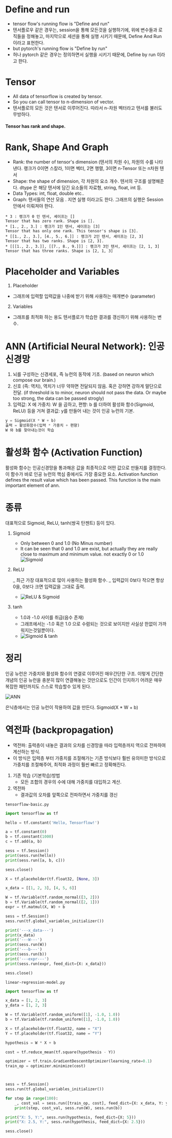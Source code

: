 
<div className={styles["Welcome"]}>

# Define and run

- tensor flow's running flow is "Define and run"
- 텐서플로우 같은 경우는, session을 통해 모든것을 실행하기에, 위에 변수들과 로직들을 정해놓고, 마지막으로 세션을 통해 실행 시키기 때문에, Define And Run 이라고 표현한다.
- but pytorch's running flow is "Define by run"
- 허나 pytorch 같은 경우는 정의하면서 실행을 시키기 때문에, Define by run 이라고 한다.

# Tensor

- All data of tensorflow is created by tensor.
- So you can call tensor to n-dimension of vector.
- 텐서플로의 모든 것은 텐서로 이루어진다. 따라서 n-차원 벡터라고 텐서를 불러도 무방하다.

#### Tensor has rank and shape.

# Rank, Shape And Graph

- Rank: the number of tensor's dimension (텐서의 차원 수), 차원의 수를 나타낸다. 랭크가 0이면 스칼라, 1이면 벡터, 2면 행렬, 3이면 n-Tensor 또는 n차원 텐서
- Shape: the shape of dimension, 각 차원의 요소 개수. 텐서의 구조를 설명해준다. dtype 은 해당 텐서에 담긴 요소들의 자료형, string, float, int 등.
- Data Types: int, float, double etc..
- Graph: 텐서들의 연산 모음 . 지연 실행 이라고도 한다. 그래프의 실행은 Session 안에서 이뤄져야 한다.

```
* 3 : 랭크가 0 인 텐서, 셰이프는 []
Tensor that has zero rank. Shape is [].
* [1., 2., 3.] : 랭크가 1인 텐서, 셰이프는 [3]
Tensor that has only one rank. This tensor's shape is [3].
* [[1., 2., 3.], [4., 5., 6.]] : 랭크가 2인 텐서, 셰이프는 [2, 3]
Tensor that has two ranks. Shape is [2, 3].
* [[[1., 2., 3.]], [[7., 8., 9.]]] : 랭크가 3인 텐서, 셰이프는 [2, 1, 3]
Tensor that has three ranks. Shape is [2, 1, 3]
```

# Placeholder and Variables

1. Placeholder

- 그래프에 입력할 입력값을 나중에 받기 위해 사용하는 매개변수 (parameter)

2. Variables

- 그래프를 최적화 하는 용도 텐서플로가 학습한 결과를 갱신하기 위해 사용하는 변수.

# ANN (Artificial Neural Network): 인공 신경망

1. 뇌를 구성하는 신경세포, 즉 뉴런의 동작에 기초. (based on neuron which compose our brain.)
2. 신호 (즉: 역치), 역치가 너무 약하면 전달되지 않음. 혹은 강하면 강하게 말단으로 전달. (if threshold is to minor, neuron should not pass the data. Or maybe too strong, the data can be passed strogly)
3. 입력값: X 에 가중치: W 을 곱하고, 편향: b 를 더하여 활성화 함수(Sigmoid, ReLU) 등을 거쳐 결과값: y를 만들어 내는 것이 인공 뉴런의 기본.

```python
y = Sigmoid(X * W + b)
출력 = 활성화함수(입력 * 가중치 + 편향)
W 와 b를 찾아내는것이 학습
```

# 활성화 함수 (Activation Function)

활성화 함수는 인공신경망을 통과해온 값을 최종적으로 어떤 값으로 만들지를 결정한다. 이 함수가 바로 인공 뉴런의 핵심 중에서도 가장 중요한 요소.
Activation function defines the result value which has been passed. This function is the main important element of ann.

# 종류

대표적으로 Sigmoid, ReLU, tanh(쌍곡 탄젠트) 등이 있다.

1. Sigmoid

   - Only between 0 and 1.0 (No Minus number)
   - It can be seen that 0 and 1.0 are exist, but actually they are really close to maximum and minimum value. not exactly 0 or 1.0
     ![Sigmoid](https://upload.wikimedia.org/wikipedia/commons/thumb/8/88/Logistic-curve.svg/320px-Logistic-curve.svg.png)

2. ReLU

   _ 최근 가장 대표적으로 많이 사용하는 활성화 함수.
   _ 입력값이 0보다 작으면 항상 0을, 0보다 크면 입력값을 그대로 출력.

   - ![ReLU & Sigmoid](https://www.researchgate.net/profile/Meng_Cai22/publication/261309983/figure/fig1/AS:614045627478053@1523411294935/Illustration-of-sigmoid-and-ReLU-nonlinearity.png)

3. tanh
   - 1.0과 -1.0 사이를 취급(음수 존재)
   - 그래프에서는 -1.0 혹은 1.0 으로 수렴되는 것으로 보이지만 사실상 한없이 가까워지는것일뿐이다.
   - ![Sigmoid & tanh](https://cdn-images-1.medium.com/max/1600/1*f9erByySVjTjohfFdNkJYQ.jpeg)

# 정리

인공 뉴런은 가중치와 활성화 함수의 연결로 이루어진 매우간단한 구조.
이렇게 간단한 개념의 인공 뉴런을 충분히 많이 연결해놓는 것만으로도 인간이 인지하기 어려운 매우 복잡한 패턴까지도 스스로 학습할수 있게 된다.

![ANN](https://upload.wikimedia.org/wikipedia/commons/thumb/4/46/Colored_neural_network.svg/1200px-Colored_neural_network.svg.png)

은닉층에서는 인공 뉴런이 작용하여 값을 만든다. Sigmoid(X \* W + b)

# 역전파 (backpropagation)

- 역전파: 출력층이 내놓은 결과의 오차를 신경망을 따라 입력층까지 역으로 전파하여 계산하는 방식.
- 이 방식은 입력층 부터 가중치를 조절해가는 기존 방식보다 훨씬 유의미한 방식으로 가중치를 조절해주어, 최적화 과정이 훨씬 빠르고 정확해진다.

1. 기존 학습 (기본학습)방법
   - 모든 조합의 경우의 수에 대해 가중치를 대입하고 계산.
2. 역전파
   - 결과값의 오차를 앞쪽으로 전파하면서 가중치를 갱신

`tensorflow-basic.py`

```python
import tensorflow as tf

hello = tf.constant('Hello, Tensorflow!')

a = tf.constant(0)
b = tf.constant(1000)
c = tf.add(a, b)

sess = tf.Session()
print(sess.run(hello))
print(sess.run([a, b, c]))

sess.close()

X = tf.placeholder(tf.float32, [None, 3])

x_data = [[1, 2, 3], [4, 5, 6]]

W = tf.Variable(tf.random_normal([3, 2]))
b = tf.Variable(tf.random_normal([2, 1]))
expr = tf.matmul(X, W) + b

sess = tf.Session()
sess.run(tf.global_variables_initializer())

print('---x_data---')
print(x_data)
print('---W---')
print(sess.run(W))
print('---b---')
print(sess.run(b))
print('---expr---')
print(sess.run(expr, feed_dict={X: x_data}))

sess.close()

```

`linear-regression-model.py`

```python
import tensorflow as tf

x_data = [1, 2, 3]
y_data = [1, 2, 3]

W = tf.Variable(tf.random_uniform([1], -1.0, 1.0))
b = tf.Variable(tf.random_uniform([1], -1.0, 1.0))

X = tf.placeholder(tf.float32, name = "X")
Y = tf.placeholder(tf.float32, name = "Y")

hypothesis = W * X + b

cost = tf.reduce_mean(tf.square(hypothesis - Y))

optimizer = tf.train.GradientDescentOptimizer(learning_rate=0.1)
train_op = optimizer.minimize(cost)



sess = tf.Session()
sess.run(tf.global_variables_initializer())

for step in range(100):
    _, cost_val = sess.run([train_op, cost], feed_dict={X: x_data, Y: y_data})
    print(step, cost_val, sess.run(W), sess.run(b))

print("X: 5, Y:", sess.run(hypothesis, feed_dict={X: 5}))
print("X: 2.5, Y:", sess.run(hypothesis, feed_dict={X: 2.5}))

sess.close()
```

</div>
